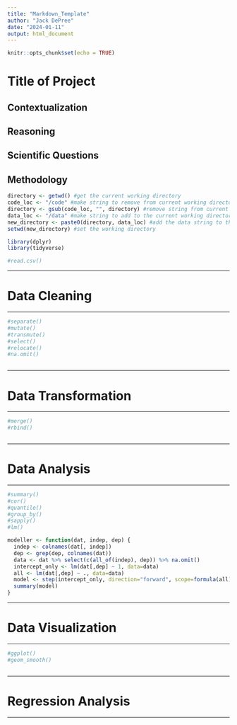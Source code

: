 ```yaml
---
title: "Markdown_Template"
author: "Jack DePree"
date: "2024-01-11"
output: html_document
---
```


```r
knitr::opts_chunk$set(echo = TRUE)
```

# Title of Project

## Contextualization


## Reasoning


## Scientific Questions


## Methodology


```r

directory <- getwd() #get the current working directory
code_loc <- "/code" #make string to remove from current working directory
directory <- gsub(code_loc, "", directory) #remove string from current working directory
data_loc <- "/data" #make string to add to the current working directory
new_directory <- paste0(directory, data_loc) #add the data string to the working directory
setwd(new_directory) #set the working directory

library(dplyr)
library(tidyverse)

#read.csv()

```

***

# Data Cleaning

***

```r
#separate()
#mutate()
#transmute()
#select()
#relocate()
#na.omit()

```

```r

```

***

# Data Transformation

***

```r
#merge()
#rbind()

```

```r

```

***

# Data Analysis

***

```r
#summary()
#cor()
#quantile()
#group_by()
#sapply()
#lm()

```

```r
modeller <- function(dat, indep, dep) {
  indep <- colnames(dat[, indep])
  dep <- grep(dep, colnames(dat))
  data <- dat %>% select(c(all_of(indep), dep)) %>% na.omit()
  intercept_only <- lm(dat[,dep] ~ 1, data=data)
  all <- lm(dat[,dep] ~ ., data=data)
  model <- step(intercept_only, direction="forward", scope=formula(all), trace=0)
  summary(model)
}
```

***

# Data Visualization

***

```r
#ggplot()
#geom_smooth()

```

```r

```

***

# Regression Analysis

***

```r

```

```r

```